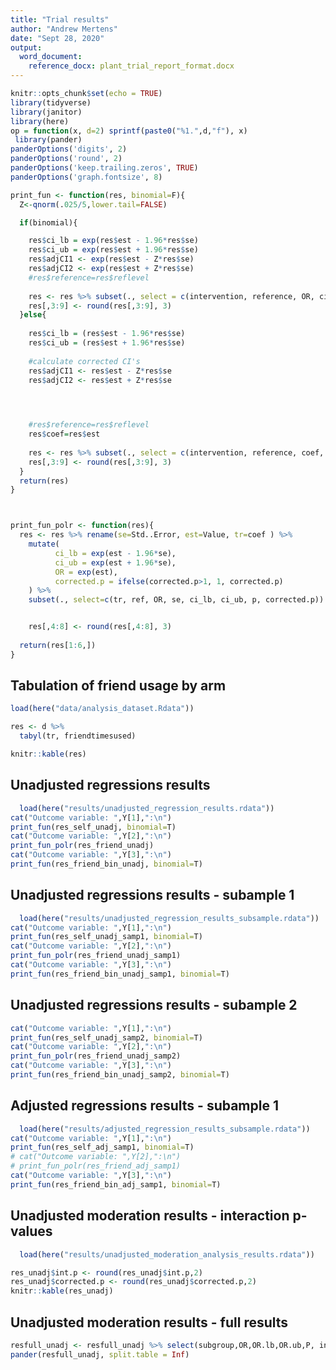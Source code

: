 ```yaml
---
title: "Trial results"
author: "Andrew Mertens"
date: "Sept 28, 2020"
output: 
  word_document:
    reference_docx: plant_trial_report_format.docx
---
```


```r
knitr::opts_chunk$set(echo = TRUE)
library(tidyverse)
library(janitor)
library(here)
op = function(x, d=2) sprintf(paste0("%1.",d,"f"), x) 
 library(pander)
panderOptions('digits', 2)
panderOptions('round', 2)
panderOptions('keep.trailing.zeros', TRUE)
panderOptions('graph.fontsize', 8)

```




```r



print_fun <- function(res, binomial=F){
  Z<-qnorm(.025/5,lower.tail=FALSE)

  if(binomial){

    res$ci_lb = exp(res$est - 1.96*res$se)
    res$ci_ub = exp(res$est + 1.96*res$se)
    res$adjCI1 <- exp(res$est - Z*res$se)
    res$adjCI2 <- exp(res$est + Z*res$se)
    #res$reference=res$reflevel
    
    res <- res %>% subset(., select = c(intervention, reference, OR, ci_lb, ci_ub,  p, adjCI1, adjCI2, corrected.p))
    res[,3:9] <- round(res[,3:9], 3)
  }else{
    
    res$ci_lb = (res$est - 1.96*res$se)
    res$ci_ub = (res$est + 1.96*res$se)
    
    #calculate corrected CI's
    res$adjCI1 <- res$est - Z*res$se
    res$adjCI2 <- res$est + Z*res$se



    
    #res$reference=res$reflevel
    res$coef=res$est
    
    res <- res %>% subset(., select = c(intervention, reference, coef, ci_lb, ci_ub,  p, adjCI1, adjCI2, corrected.p))
    res[,3:9] <- round(res[,3:9], 3)
  }
  return(res)
}



print_fun_polr <- function(res){
  res <- res %>% rename(se=Std..Error, est=Value, tr=coef ) %>%
    mutate(
          ci_lb = exp(est - 1.96*se),
          ci_ub = exp(est + 1.96*se),
          OR = exp(est),
          corrected.p = ifelse(corrected.p>1, 1, corrected.p)
    ) %>%
    subset(., select=c(tr, ref, OR, se, ci_lb, ci_ub, p, corrected.p))


    res[,4:8] <- round(res[,4:8], 3)
 
  return(res[1:6,])
}

```

## Tabulation of friend usage by arm


```r
load(here("data/analysis_dataset.Rdata"))

res <- d %>%
  tabyl(tr, friendtimesused)

knitr::kable(res)

```

## Unadjusted regressions results


```r
  load(here("results/unadjusted_regression_results.rdata"))
cat("Outcome variable: ",Y[1],":\n")
print_fun(res_self_unadj, binomial=T)
cat("Outcome variable: ",Y[2],":\n")
print_fun_polr(res_friend_unadj)
cat("Outcome variable: ",Y[3],":\n")
print_fun(res_friend_bin_unadj, binomial=T)

```

## Unadjusted regressions results - subample 1

```r
  load(here("results/unadjusted_regression_results_subsample.rdata"))
cat("Outcome variable: ",Y[1],":\n")
print_fun(res_self_unadj_samp1, binomial=T)
cat("Outcome variable: ",Y[2],":\n")
print_fun_polr(res_friend_unadj_samp1)
cat("Outcome variable: ",Y[3],":\n")
print_fun(res_friend_bin_unadj_samp1, binomial=T)

```


## Unadjusted regressions results - subample 2

```r
cat("Outcome variable: ",Y[1],":\n")
print_fun(res_self_unadj_samp2, binomial=T)
cat("Outcome variable: ",Y[2],":\n")
print_fun_polr(res_friend_unadj_samp2)
cat("Outcome variable: ",Y[3],":\n")
print_fun(res_friend_bin_unadj_samp2, binomial=T)

```



## Adjusted regressions results - subample 1

```r
  load(here("results/adjusted_regression_results_subsample.rdata"))
cat("Outcome variable: ",Y[1],":\n")
print_fun(res_self_adj_samp1, binomial=T)
# cat("Outcome variable: ",Y[2],":\n")
# print_fun_polr(res_friend_adj_samp1)
cat("Outcome variable: ",Y[3],":\n")
print_fun(res_friend_bin_adj_samp1, binomial=T)

```


## Unadjusted moderation results - interaction p-values

```r
  load(here("results/unadjusted_moderation_analysis_results.rdata"))

res_unadj$int.p <- round(res_unadj$int.p,2)
res_unadj$corrected.p <- round(res_unadj$corrected.p,2)
knitr::kable(res_unadj)

```



## Unadjusted moderation results - full results

```r
resfull_unadj <- resfull_unadj %>% select(subgroup,OR,OR.lb,OR.ub,P, int.p,  control, treatment,outcome,V)
pander(resfull_unadj, split.table = Inf)

```